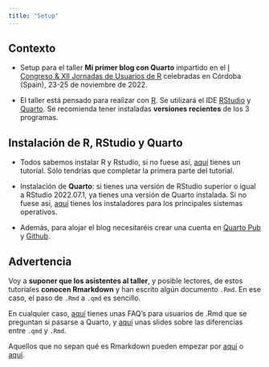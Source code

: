 ```yaml
---
title: "Setup"
---
```



::: {.callout-note collapse="false" appearance="default" icon="false"}
## Contexto

- Setup para el taller **Mi primer blog con Quarto** impartido en el [I Congreso & XII Jornadas de Usuarios de R](http://r-es.org/12jr/){target="_blank"} celebradas en Córdoba (Spain), 23-25 de noviembre de 2022.

-   El taller está pensado para realizar con [R](https://cran.r-project.org/){target="_blank"}. Se utilizará el IDE [RStudio](https://www.rstudio.com/products/rstudio/download/#download){target="_blank"} y [Quarto](https://quarto.org/docs/get-started/){target="_blank"}. Se recomienda tener instaladas **versiones recientes** de los 3 programas.
:::


::: {.callout-important collapse="false" appearance="default" icon="false"}
## Instalación de R, RStudio y Quarto

-   Todos sabemos instalar R y Rstudio, si no fuese así, [aquí](https://perezp44.github.io/intro-ds-22-23-web/mas-recursos/01_instrucciones-instalacion.html){target="_blank"} tienes un tutorial. Sólo tendrías que completar la primera parte del tutorial.

-   Instalación de **Quarto**: si tienes una versión de RStudio superior o igual a RStudio 2022.07.1, ya tienes una versión de Quarto instalada. Si no fuese así, [aquí](https://quarto.org/docs/get-started/){target="_blank"} tienes los instaladores para los principales sistemas operativos.

- Además, para alojar el blog necesitaréis crear una cuenta en [Quarto Pub](https://quartopub.com/) y [Github](https://github.com/).
:::



::: {.callout-warning  appearance="default" icon="true"}
## Advertencia

Voy a **suponer que los asistentes al taller**, y posible lectores, de estos tutoriales **conocen Rmarkdown** y han escrito algún documento `.Rmd`. En ese caso, el paso de `.Rmd` a `.qmd` es sencillo. 

En cualquier caso, [aquí](https://quarto.org/docs/faq/rmarkdown.html) tienes unas FAQ's para usuarios de .Rmd que se preguntan si pasarse a Quarto, y [aquí](https://laderast.github.io/qmd_rmd/#/title-slide) unas slides sobre las diferencias entre `.qmd` y `.Rmd`.

Aquellos que no sepan qué es Rmarkdown pueden empezar por [aquí](https://perezp44.github.io/intro-ds-22-23-web/tutoriales/tt_07_Rmarkdown.html) o [aquí](https://perezp44.github.io/intro-ds-22-23-web/slides/slides_07_rmarkdown.html#1).

:::


<br>

